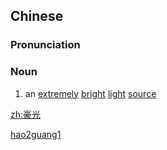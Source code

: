 ==Chinese==
{{zh-forms}}

===Pronunciation===
{{zh-pron
|m=háoguāng
|cat=n
}}

===Noun===
{{zh-noun}}

# {{lb|zh|literary}} an [[extremely]] [[bright]] [[light]] [[source]]

[[Category:Mandarin literary terms|hao2guang1]]

[[zh:豪光]]